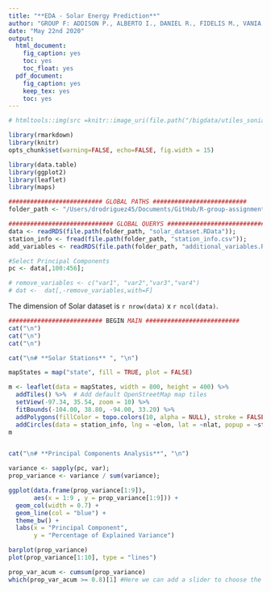 ```yaml
---
title: "**EDA - Solar Energy Prediction**"
author: "GROUP F: ADDISON P., ALBERTO I., DANIEL R., FIDELIS M., VANIA C."
date: "May 22nd 2020"
output:
  html_document:
    fig_caption: yes
    toc: yes
    toc_float: yes
  pdf_document:
    fig_caption: yes
    keep_tex: yes
    toc: yes
---
```



```r
# htmltools::img(src =knitr::image_uri(file.path("/bigdata/utiles_sonia", ("logo_ie.jpg"))), alt = 'logo_ie.jpg', style = 'possition:absolute;left; width:450px;')
```


```r
library(rmarkdown)
library(knitr)
opts_chunk$set(warning=FALSE, echo=FALSE, fig.width = 15)
```


```r
library(data.table)
library(ggplot2)
library(leaflet)
library(maps)

########################## GLOBAL PATHS ##########################
folder_path <- "/Users/drodriguez45/Documents/GitHub/R-group-assignment/files/";

############################# GLOBAL QUERYS #############################
data <- readRDS(file.path(folder_path, "solar_dataset.RData"));
station_info <- fread(file.path(folder_path, "station_info.csv"));
add_variables <- readRDS(file.path(folder_path, "additional_variables.RData"));

#Select Principal Components
pc <- data[,100:456];

# remove_variables <- c("var1", "var2","var3","var4")
# dat <-  dat[,-remove_variables,with=F]
```

The dimension of Solar dataset is `r nrow(data)` x `r ncol(data)`.

```r
########################## BEGIN MAIN ##########################
cat("\n")
cat("\n")
cat("\n")

cat("\n# **Solar Stations** ", "\n")

mapStates = map("state", fill = TRUE, plot = FALSE)

m <- leaflet(data = mapStates, width = 800, height = 400) %>%
  addTiles() %>%  # Add default OpenStreetMap map tiles
  setView(-97.34, 35.54, zoom = 10) %>%
  fitBounds(-104.00, 38.80, -94.00, 33.20) %>%
  addPolygons(fillColor = topo.colors(10, alpha = NULL), stroke = FALSE) %>%
  addCircles(data = station_info, lng = ~elon, lat = ~nlat, popup = ~stid, color = 'red');
m 


cat("\n# **Principal Components Analysis**", "\n")

variance <- sapply(pc, var);
prop_variance <- variance / sum(variance);

ggplot(data.frame(prop_variance[1:9]),
       aes(x = 1:9 , y = prop_variance[1:9])) +
  geom_col(width = 0.7) +
  geom_line(col = "blue") +
  theme_bw() +
  labs(x = "Principal Component",
       y = "Percentage of Explained Variance")

barplot(prop_variance)
plot(prop_variance[1:10], type = "lines")

prop_var_acum <- cumsum(prop_variance)
which(prop_var_acum >= 0.8)[1] #Here we can add a slider to choose the threshold


```




